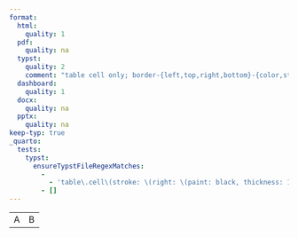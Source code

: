 ```yaml
---
format:
  html:
    quality: 1
  pdf:
    quality: na
  typst:
    quality: 2
    comment: "table cell only; border-{left,top,right,bottom}-{color,style,width} only"
  dashboard:
    quality: 1
  docx:
    quality: na
  pptx:
    quality: na
keep-typ: true
_quarto:
  tests:
    typst:
      ensureTypstFileRegexMatches:
        -
          - 'table\.cell\(stroke: \(right: \(paint: black, thickness: 1.5pt\)\)\)\[A\]'
        - []
---
```


```{=html}
<table>
    <tr><td style="border-right-width: 2px; border-right-color: black">A</td><td>B</td></tr>
</table>
```

